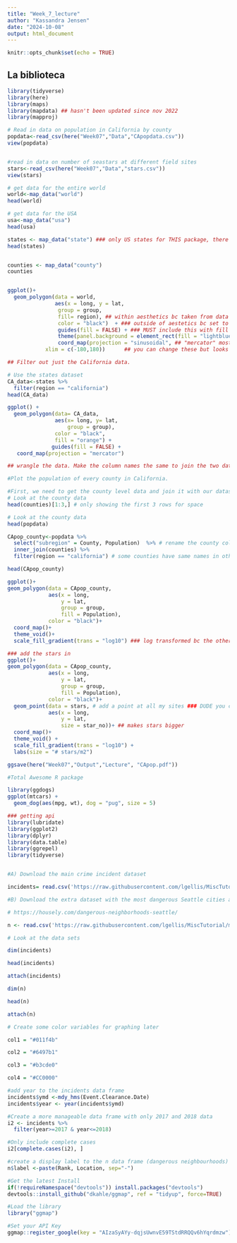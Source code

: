```yaml
---
title: "Week_7_lecture"
author: "Kassandra Jensen"
date: "2024-10-08"
output: html_document
---
```


```r
knitr::opts_chunk$set(echo = TRUE)
```

## La biblioteca
```r
library(tidyverse)
library(here)
library(maps)
library(mapdata) ## hasn't been updated since nov 2022
library(mapproj)

# Read in data on population in California by county
popdata<-read_csv(here("Week07","Data","CApopdata.csv"))
view(popdata)


#read in data on number of seastars at different field sites
stars<-read_csv(here("Week07","Data","stars.csv"))
view(stars)

# get data for the entire world
world<-map_data("world")
head(world)

# get data for the USA
usa<-map_data("usa")
head(usa)

states <- map_data("state") ### only US states for THIS package, there are other packages
head(states)


counties <- map_data("county")
counties


ggplot()+
  geom_polygon(data = world, 
               aes(x = long, y = lat, 
                group = group,
                fill= region), ## within aesthetics bc taken from data points
                color = "black")  + ### outside of aestetics bc set to color
                guides(fill = FALSE) + ### MUST include this with fill otherwise it just gives you a big legend
                theme(panel.background = element_rect(fill = "lightblue")) +
                coord_map(projection = "sinusoidal", ## "mercator" most commonly used projection type
            xlim = c(-180,180))      ## you can change these but looks kinda fuggged when you do

```
```r
## Filter out just the California data.

# Use the states dataset
CA_data<-states %>%
  filter(region == "california")
head(CA_data)

ggplot() +
  geom_polygon(data= CA_data, 
               aes(x= long, y= lat, 
                   group = group),
               color = "black",
               fill = "orange") +
              guides(fill = FALSE) +
   coord_map(projection = "mercator")

## wrangle the data. Make the column names the same to join the two datasets.
```

```r

#Plot the population of every county in California.

#First, we need to get the county level data and join it with our dataset on population (How do I do it?)
# Look at the county data
head(counties)[1:3,] # only showing the first 3 rows for space

# Look at the county data
head(popdata)

CApop_county<-popdata %>%
  select("subregion" = County, Population)  %>% # rename the county col
  inner_join(counties) %>%
  filter(region == "california") # some counties have same names in other state

head(CApop_county)

ggplot()+
geom_polygon(data = CApop_county, 
             aes(x = long, 
                 y = lat, 
                 group = group,
                 fill = Population),
             color = "black")+
  coord_map()+
  theme_void()+
  scale_fill_gradient(trans = "log10") ### log transformed bc the other way was so representative of the population denisty before

```

```r
### add the stars in
ggplot()+
geom_polygon(data = CApop_county, 
             aes(x = long, 
                 y = lat, 
                 group = group,
                 fill = Population),  
             color = "black")+
  geom_point(data = stars, # add a point at all my sites ### DUDE you can use more than one data set in a graph!
             aes(x = long,
                 y = lat,
                 size = star_no))+ ## makes stars bigger
  coord_map()+
  theme_void() +
  scale_fill_gradient(trans = "log10") +
  labs(size = "# stars/m2")

ggsave(here("Week07","Output","Lecture", "CApop.pdf"))

```

```r
#Total Awesome R package

library(ggdogs)
ggplot(mtcars) +
  geom_dog(aes(mpg, wt), dog = "pug", size = 5)


```

```r
### getting api
library(lubridate)
library(ggplot2)
library(dplyr)
library(data.table)
library(ggrepel)
library(tidyverse)


#A) Download the main crime incident dataset

incidents= read.csv('https://raw.githubusercontent.com/lgellis/MiscTutorial/master/ggmap/i2Sample.csv', stringsAsFactors = FALSE)

#B) Download the extra dataset with the most dangerous Seattle cities as per:

# https://housely.com/dangerous-neighborhoods-seattle/

n <- read.csv('https://raw.githubusercontent.com/lgellis/MiscTutorial/master/ggmap/n.csv', stringsAsFactors = FALSE)

# Look at the data sets

dim(incidents)

head(incidents)

attach(incidents)

dim(n)

head(n)

attach(n)

# Create some color variables for graphing later

col1 = "#011f4b"

col2 = "#6497b1"

col3 = "#b3cde0"

col4 = "#CC0000"

#add year to the incidents data frame
incidents$ymd <-mdy_hms(Event.Clearance.Date)
incidents$year <- year(incidents$ymd)

#Create a more manageable data frame with only 2017 and 2018 data
i2 <- incidents %>% 
  filter(year>=2017 & year<=2018)

#Only include complete cases
i2[complete.cases(i2), ]

#create a display label to the n data frame (dangerous neighbourhoods)
n$label <-paste(Rank, Location, sep="-")
```
```r


#Get the latest Install
if(!requireNamespace("devtools")) install.packages("devtools")
devtools::install_github("dkahle/ggmap", ref = "tidyup", force=TRUE)

#Load the library
library("ggmap")

#Set your API Key
ggmap::register_google(key = "AIzaSyAYy-dqjsUwnvE59TStdRRQQv6hYqrdmzw")

```


